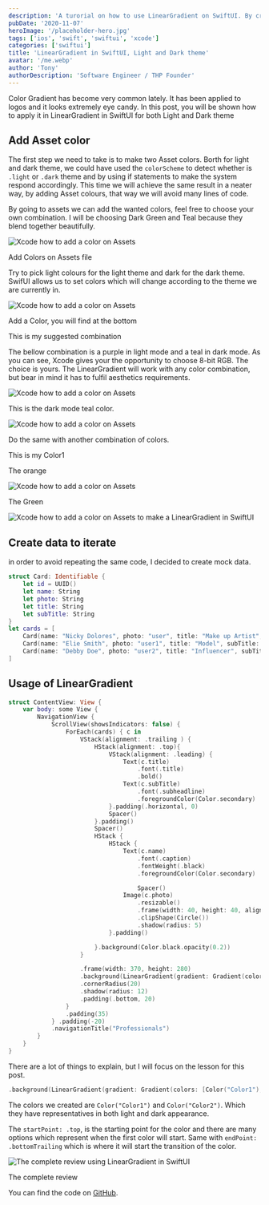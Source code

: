 ```yaml
---
description: 'A turorial on how to use LinearGradient on SwiftUI. By creating a stunning design. The colors of the cards will change according to Light or Dark'
pubDate: '2020-11-07'
heroImage: '/placeholder-hero.jpg'
tags: ['ios', 'swift', 'swiftui', 'xcode']
categories: ['swiftui']
title: 'LinearGradient in SwiftUI, Light and Dark theme'
avatar: '/me.webp'
author: 'Tony'
authorDescription: 'Software Engineer / THP Founder'
---
```


Color Gradient has become very common lately. It has been applied to logos and it looks extremely eye candy. In this post, you will be shown how to apply it in LinearGradient in SwiftUI for both Light and Dark theme

## Add Asset color

The first step we need to take is to make two Asset colors. Borth for light and dark theme, we could have used the `colorScheme` to detect whether is `.light` or `.dark` theme and by using if statements to make the system respond accordingly. This time we will achieve the same result in a neater way, by adding Asset colours, that way we will avoid many lines of code.

By going to assets we can add the wanted colors, feel free to choose your own combination. I will be choosing Dark Green and Teal because they blend together beautifully.

![Xcode how to add a color on Assets ](/images/Screenshot-2020-11-08-at-04.07.37-1.png 'Xcode how to add a color on Assets')

Add Colors on Assets file

Try to pick light colours for the light theme and dark for the dark theme. SwifUI allows us to set colors which will change according to the theme we are currently in.

![Xcode how to add a color on Assets ](/images/Screenshot-2020-11-08-at-04.06.24-1.png 'Xcode how to add a color on Assets')

Add a Color, you will find at the bottom

This is my suggested combination

The bellow combination is a purple in light mode and a teal in dark mode. As you can see, Xcode gives your the opportunity to choose 8-bit RGB. The choice is yours. The LinearGradient will work with any color combination, but bear in mind it has to fulfil aesthetics requirements.

![Xcode how to add a color on Assets ](/images/Screenshot-2020-11-08-at-04.33.00.png 'Xcode how to add a color on Assets')

This is the dark mode teal color.

![Xcode how to add a color on Assets ](/images/Screenshot-2020-11-08-at-04.33.08-1-951x1024.png 'Xcode how to add a color on Assets')

Do the same with another combination of colors.

This is my Color1

The orange

![Xcode how to add a color on Assets ](/images/Screenshot-2020-11-08-at-04.59.21-1024x751.png 'Xcode how to add a color on Assets')

The Green

![Xcode how to add a color on Assets to make a LinearGradient in SwiftUI](/images/Screenshot-2020-11-08-at-04.59.43-1024x756.png 'Xcode how to add a color on Assets')

## Create data to iterate

in order to avoid repeating the same code, I decided to create mock data.

```swift
struct Card: Identifiable {
    let id = UUID()
    let name: String
    let photo: String
    let title: String
    let subTitle: String
}
let cards = [
    Card(name: "Nicky Dolores", photo: "user", title: "Make up Artist", subTitle: "Hourly - 24$"),
    Card(name: "Elie Smith", photo: "user1", title: "Model", subTitle: "Hourly - 400$"),
    Card(name: "Debby Doe", photo: "user2", title: "Influencer", subTitle: "Hourly - 2,004$")
]
```

## Usage of LinearGradient

```swift
struct ContentView: View {
    var body: some View {
        NavigationView {
            ScrollView(showsIndicators: false) {
                ForEach(cards) { c in
                    VStack(alignment: .trailing ) {
                        HStack(alignment: .top){
                            VStack(alignment: .leading) {
                                Text(c.title)
                                    .font(.title)
                                    .bold()
                                Text(c.subTitle)
                                    .font(.subheadline)
                                    .foregroundColor(Color.secondary)
                            }.padding(.horizontal, 0)
                            Spacer()
                        }.padding()
                        Spacer()
                        HStack {
                            HStack {
                                Text(c.name)
                                    .font(.caption)
                                    .fontWeight(.black)
                                    .foregroundColor(Color.secondary)

                                    Spacer()
                                Image(c.photo)
                                    .resizable()
                                    .frame(width: 40, height: 40, alignment: .center)
                                    .clipShape(Circle())
                                    .shadow(radius: 5)
                            }.padding()

                        }.background(Color.black.opacity(0.2))
                    }

                    .frame(width: 370, height: 280)
                    .background(LinearGradient(gradient: Gradient(colors: [Color("Color1"), Color("Color2")]), startPoint: .top, endPoint: .bottomTrailing))
                    .cornerRadius(20)
                    .shadow(radius: 12)
                    .padding(.bottom, 20)
                }
                .padding(35)
            } .padding(-20)
            .navigationTitle("Professionals")
        }
    }
}
```

There are a lot of things to explain, but I will focus on the lesson for this post.

```swift
.background(LinearGradient(gradient: Gradient(colors: [Color("Color1"), Color("Color2")]), startPoint: .top, endPoint: .bottomTrailing))
```

The colors we created are `Color("Color1")` and `Color("Color2")`. Which they have representatives in both light and dark appearance.

The `startPoint: .top`, is the starting point for the color and there are many options which represent when the first color will start. Same with `endPoint: .bottomTrailing` which is where it will start the transition of the color.

![The complete review using LinearGradient in SwiftUI](/images/presentation480.gif)

The complete review

You can find the code on [GitHub](https://github.com/MyNameIsBond/colorGradient).
